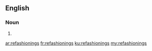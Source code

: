 ==English==

===Noun===
{{head|en|plural}}

# {{plural of|refashioning|lang=en}}

[[ar:refashionings]]
[[fr:refashionings]]
[[ku:refashionings]]
[[my:refashionings]]